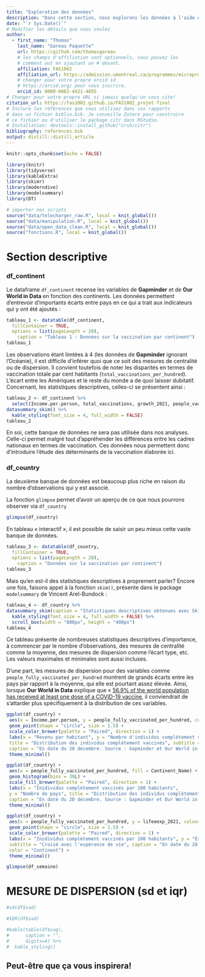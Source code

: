 ```yaml
---
title: "Exploration des données"
description: "Dans cette section, nous explorons les données à l'aide des nombreux outils offerts par le langage R"
date: "`r Sys.Date()`"
# Modifier les détails que vous voulez
author:
  - first_name: "Thomas"
    last_name: "Gareau Paquette"
    url: https://github.com/thomasgareau
    # les champs d'affiliation sont optionnels, vous pouvez les
    # comment out en ajoutant un # devant.
    affiliation: FAS1002
    affiliation_url: https://admission.umontreal.ca/programmes/microprogramme-de-1er-cycle-en-analyse-des-megadonnees-en-sciences-humaines-et-sociales/structure-du-programme/
    # changer pour votre propre orcid id
    # https://orcid.org/ pour vous inscrire.
    orcid_id: 0000-0003-4421-4855
# Changer pour votre propre URL si jamais quelqu'un vous cite!
citation_url: https://fas1002.github.io/FAS1002_projet-final
# Inclure les références que vous utilisez dans vos rapports
# dans un fichier biblio.bib. Je conseille Zotero pour construire
# ce fichier ou d'utiliser le package citr dans RStudio.
# Installation: devtools::install_github("crsh/citr")
bibliography: references.bib
output: distill::distill_article
---
```


```r
knitr::opts_chunk$set(echo = FALSE)
```

```r
library(knitr)
library(tidyverse)
library(kableExtra)
library(skimr) 
library(moderndive)
library(modelsummary)
library(DT)
```

```r
# importer nos scripts
source("data/telecharger_raw.R", local = knit_global())     
source("data/manipulation.R", local = knit_global())      
source("data/open_data_clean.R", local = knit_global())
source("fonctions.R", local = knit_global())        
```


# Section descriptive


### df_continent

Le dataframe `df_continent` recense les variables de **Gapminder** et de **Our World in Data** en fonction des continents. Les données permettent d'entrevoir d'importants écarts entre pays en ce qui a trait aux indicateurs qui y ont été ajoutés : 


```r
tableau_1 <- datatable(df_continent, 
  fillContainer = TRUE, 
  options = list(pageLength = 20),
    caption = "Tableau 1 : Données sur la vaccination par continent")
tableau_1
```
Les observations étant limtées à 4 (les données de **Gapminder** ignorant l'Océanie), il est difficile d'inférer quoi que ce soit des mesures de centralité ou de dispersion. Il convient toutefois de noter les disparités en termes de vaccination totale par cent habitants (`total_vaccinations_per_hundred`). L'écart entre les Amériques et le reste du monde a de quoi laisser dubitatif. Concernant, les statistiques descriptives, celles-ci se présentent ainsi :

```r
tableau_2 <- df_continent %>%
  select(Income.per.person, total_vaccinations, growth_2021, people_vaccinated) %>%
datasummary_skim() %>%
  kable_styling(font_size = 4, full_width = FALSE)
tableau_2
```



En soi, cette banque de données ne sera pas utilisée dans nos analyses. Celle-ci permet malgré tout d'appréhender les différences entre les cadres nationaux en termes de vaccination. Ces données nous permettent donc d'introduire l'étude des déterminants de la vaccination élaborée ici. 


### df_country

La deuxième banque de données est beaucoup plus riche en raison du nombre d'observations qui y est associé.

La fonction `glimpse` permet d'avoir un aperçu de ce que nous pourrons observer via `df_country`

```r
glimpse(df_country)
```


En tableau « interactif », il est possible de saisir un peu mieux cette vaste banque de données.

```r
tableau_3 <- datatable(df_country, 
  fillContainer = TRUE, 
  options = list(pageLength = 20),
    caption = "Données sur la vaccination par continent")
tableau_3
```


Mais qu'en est-il des statistiques descriptives à proprement parler? Encore une fois, faisons appel à la fonction `skim()`, présente dans le package `modelsummary` de Vincent Arel-Bundock : 

```r
tableau_4 <- df_country %>%
datasummary_skim(caption = "Statistiques descriptives obtenues avec Skim") %>%
  kable_styling(font_size = 4, full_width = FALSE) %>%
  scroll_box(width = "800px", height = "400px")
tableau_4
```
Ce tableau présente de  nombreuses statistiques descriptives d'importance, à commencer par le nombre d'observations, des mesures de centralité comme la moyenne, des mesures de dispersion comme l'écart type, etc. Les valeurs maximales et minimales sont aussi incluses.

D'une part, les mesures de dispersion pour des variables comme `people_fully_vaccinated_per_hundred` montrent de grands écarts entre les pays par rapport à la moyenne, qui elle est pourtant assez élevée. Ainsi, lorsque **Our World in Data** explique que « [56.9% of the world population has received at least one dose of a COVID-19 vaccine](https://ourworldindata.org/covid-vaccinations), il conviendrait de s'attarder plus spécifiquement à la distribution de ces variables. 



```r
ggplot(df_country) +
 aes(x = Income.per.person, y = people_fully_vaccinated_per_hundred, colour = Continent_Name) +
 geom_point(shape = "circle", size = 1.5) +
 scale_color_brewer(palette = "Paired", direction = 1) +
 labs(x = "Revenu par habitant", y = "Nombre d'individus complètement vaccinés pour 100 habitants", 
 title = "Distribution des individus complètement vaccinés", subtitle = "En fonction du pays", 
 caption = "En date du 20 décembre. Source : Gapminder et Our World in Data", color = "Continent") +
 theme_minimal()
```


```r
ggplot(df_country) +
 aes(x = people_fully_vaccinated_per_hundred, fill = Continent_Name) +
 geom_histogram(bins = 30L) +
 scale_fill_brewer(palette = "Paired", direction = 1) +
 labs(x = "Inidividus complètement vaccinés par 100 habitants", 
 y = "Nombre de pays", title = "Distribution des individus complètement vaccinés", subtitle = "En fonction du pays", 
 caption = "En date du 20 décembre. Source : Gapminder et Our World in Data", fill = "Continent") +
 theme_minimal()
```




```r
ggplot(df_country) +
 aes(x = people_fully_vaccinated_per_hundred, y = lifeeexp_2021, colour = Continent_Name) +
 geom_point(shape = "circle", size = 1.5) +
 scale_color_brewer(palette = "Paired", direction = 1) +
 labs(x = "Inidividus complètement vaccinés par 100 habitants", y = "Espérance de vie", title = "Distribution des individus complètement vaccinés", 
 subtitle = "Croisé avec l'espérance de vie", caption = "En date du 20 décembre. Source : Gapminder et Our World in Data", 
 color = "Continent") +
 theme_minimal()

```









```r
glimpse(df_semaine)
```





# MESURE DE DISPERSION (sd et iqr)
```r
#sd(df$sad)
```

```r
#IQR(df$sad)
```


```r
#kable(table(df$sag),
#      caption = "",
#      digits=4) %>%
#  kable_styling()
```

## Peut-être que ça vous inspirera!






